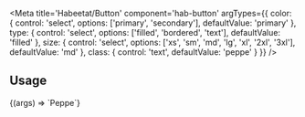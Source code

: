 
<Meta
  title='Habeetat/Button'
  component='hab-button'
  argTypes={{
    color: { control: 'select', options: ['primary', 'secondary'], defaultValue: 'primary' },
    type: { control: 'select', options: ['filled', 'bordered', 'text'], defaultValue: 'filled' },
    size: { control: 'select', options: ['xs', 'sm', 'md', 'lg', 'xl', '2xl', '3xl'], defaultValue: 'md' },
    class: { control: 'text', defaultValue: 'peppe' }
  }}
/>

## Usage
<Canvas>
  <Story name='Base'>
    {(args) => `<hab-button color='${args.color}' size='${args.size}' type='${args.type}' class='${args.class}'>Peppe</hab-button>`}
  </Story>
</Canvas>

